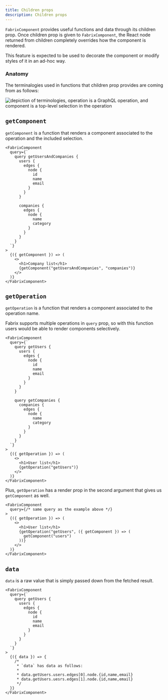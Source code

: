 ```yaml
---
title: Children props 
description: Children props 
---
```


`FabrixComponent` provides useful functions and data through its children prop. Once children prop is given to `FabrixComponent`, the React node returned from children completely overrides how the component is rendered.

This feature is expected to be used to decorate the component or modify styles of it in an ad-hoc way.

### Anatomy 

The terminalogies used in functions that children prop provides are coming from as follows:

<Image src={A} alt="depiction of terminologies, operation is a GraphQL operation, and component is a top-level selection in the operation" />

## `getComponent`

`getComponent` is a function that renders a component associated to the operation and the included selection.

```tsx
<FabrixComponent 
  query={`
    query getUsersAndCompanies {
      users {
        edges {
          node {
            id
            name
            email 
          } 
        } 
      } 

      companies {
        edges {
          node {
            name
            category 
          } 
        } 
      }
    } 
  `}
>
  {({ getComponent }) => (
    <>
      <h1>Company list</h1>
      {getComponent("getUsersAndCompanies", "companies")}
    </>
  )}
</FabrixComponent>
```

## `getOperation`

`getOperation` is a function that renders a component associated to the operation name.

Fabrix supports multiple operations in `query` prop, so with this function users would be able to render components selectively.

```tsx
<FabrixComponent 
  query={`
    query getUsers {
      users {
        edges {
          node {
            id
            name
            email 
          } 
        } 
      } 
    } 

    query getCompanies {
      companies {
        edges {
          node {
            name
            category 
          } 
        } 
      } 
    }
  `}
>
  {({ getOperation }) => (
    <>
      <h1>User list</h1>
      {getOperation("getUsers")}
    </>
  )}
</FabrixComponent>
```

Plus, `getOperation` has a render prop in the second argument that gives us `getComponent` as well.

```tsx
<FabrixComponent 
  query={/* same query as the example above */}
>
  {({ getOperation }) => (
    <>
      <h1>User list</h1>
      {getOperation("getUsers", ({ getComponent }) => (
        getComponent("users")
      ))}
    </>
  )}
</FabrixComponent>
```

## `data`

`data` is a raw value that is simply passed down from the fetched result.

```tsx
<FabrixComponent 
  query={`
    query getUsers {
      users {
        edges {
          node {
            id
            name
            email 
          } 
        } 
      } 
    } 
  `}
>
  {({ data }) => {
    /*
     * `data` has data as follows:
     * 
     * data.getUsers.users.edges[0].node.{id,name,email}
     * data.getUsers.uesrs.edges[1].node.{id,name,email}
     */
  }}
</FabrixComponent>
```
